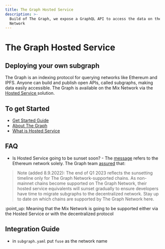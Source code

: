 ```yaml
---
title: The Graph Hosted Service
description: >-
  Build of The Graph, we expose a GraphQL API to access the data on the Fuse
  Network
---
```



# The Graph Hosted Service

## Deploying your own subgraph

The Graph is an indexing protocol for querying networks like Ethereum and IPFS. Anyone can build and publish open APIs, called subgraphs, making data easily accessible. The Graph is available on the Mix Network via the [Hosted Service ](https://thegraph.com/hosted-service)solution.&#x20;

## To get Started

* [Get Started Guide](https://thegraph.com/docs/en/)
* [About The Graph](https://thegraph.com/docs/en/about/)
* [What is Hosted Service](https://thegraph.com/docs/en/deploying/hosted-service/)

## FAQ

* Is Hosted Service going to be sunset soon? - The [message](https://thegraph.com/docs/en/deploying/hosted-service/) refers to the Ethereum network solely. The Graph team [assured](https://thegraph.com/blog/sunsetting-hosted-service/) that:

> Note (added 8.9.2022): The end of Q1 2023 reflects the sunsetting timeline only for The Graph Network-supported chains. As non-mainnet chains become supported on The Graph Network, their hosted service equivalents will sunset gradually to ensure developers have time to migrate subgraphs to the decentralized network. Stay up to date on which chains are supported by The Graph Network here.

:point\_up: Meaning that the Mix Network is going to be supported either via the Hosted Service or  with the decentralized protocol&#x20;

## Integration Guide

* in `subgraph.yaml` put `fuse` as the network name

